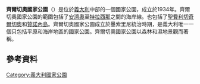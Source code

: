 {{Unreferenced|time=2015-12-30T14:27:39+00:00}}

{{Infobox protected area
| name = Parco Nazionale del Circeo
| iucn_category = II
| photo = Scorcio circeo.JPG
| photo_alt = 
| photo_caption = 
| photo_width = 
| map = Mappa Parco del Circeo.png
| map_alt = 
| map_caption = 
| map_width = 260
| location = [[拉齊奧|拉齊奧]]
| nearest_city = [[聖費利切奇爾切奧|聖費利切奇爾切奧]]
| coords = {{coord|41|14|6|N|13|3|50.4|E|display=inline,title}}
| lat_m = 
| lat_s = 
| lat_NS = 
| long_d = 
| long_m = 
| long_s = 
| long_EW = 
| coords_ref =
| region = 
| area = {{convert|84.40|km2|sqmi|abbr=on|sortable=on}}
| established = 1934
| visitation_num = 
| visitation_year = 
| governing_body = Ministero dell'Ambiente
| world_heritage_site = 
| url = http://www.parks.it/parco.nazionale.circeo/Eindex.html
}}
'''齊爾切奧國家公園'''（{{lang-it|Parco Nazionale del Circeo}}）是位於[[義大利|義大利]]中部的一個國家公園，成立於1934年。齊爾切奧國家公園的範圍包括了[[安濟奧|安濟奧]]至[[特拉西那|特拉西那]]之間的海岸線。也包括了[[聖費利切奇爾切奧|聖費利切奇爾切奧]]和[[贊諾內島|贊諾內島]]。齊爾切奧國家公園成立於墨索里尼統治時期，是義大利唯一一個只包括平原和海岸地區的國家公園。齊爾切奧國家公園以森林和濕地景觀而著稱。
==參考資料==
{{Reflist}}
{{commonscat|Category:Parco nazionale del Circeo}}
{{Landmarks of Lazio}}
[[Category:義大利國家公園|Category:義大利國家公園]]